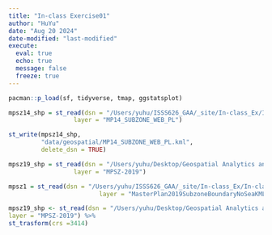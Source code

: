 ```yaml
---
title: "In-class Exercise01"
author: "HuYu"
date: "Aug 20 2024"
date-modified: "last-modified"
execute: 
  eval: true
  echo: true
  message: false
  freeze: true
---
```

```r
pacman::p_load(sf, tidyverse, tmap, ggstatsplot)
```

```r
mpsz14_shp = st_read(dsn = "/Users/yuhu/ISSS626_GAA/_site/In-class_Ex/In-class_EX01/data/geospatial", 
                  layer = "MP14_SUBZONE_WEB_PL")
```

```r
st_write(mpsz14_shp,
         "data/geospatial/MP14_SUBZONE_WEB_PL.kml",
         delete_dsn = TRUE)
```

```r
mpsz19_shp = st_read(dsn = "/Users/yuhu/Desktop/Geospatial Analytics and Applications/MPSZ-2019/", 
                  layer = "MPSZ-2019")
```

```r
mpsz1 = st_read(dsn = "/Users/yuhu/ISSS626_GAA/_site/In-class_Ex/In-class_EX01/data/geospatial", 
                         layer = "MasterPlan2019SubzoneBoundaryNoSeaKML.kml")
```

```r
mpsz19_shp <- st_read(dsn = "/Users/yuhu/Desktop/Geospatial Analytics and Applications/MPSZ-2019/",
layer = "MPSZ-2019") %>%
st_trasform(crs =3414)
```

